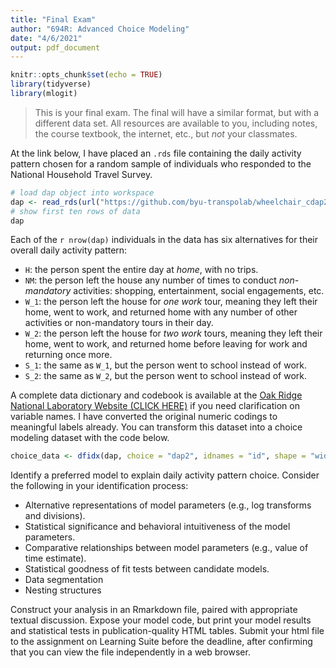 ```yaml
---
title: "Final Exam"
author: "694R: Advanced Choice Modeling"
date: "4/6/2021"
output: pdf_document
---
```


```r
knitr::opts_chunk$set(echo = TRUE)
library(tidyverse)
library(mlogit)
```

> This is your final exam. The final will have a similar format, but with a
different data set. All resources are available to you, including notes, the
course textbook, the internet, etc., but *not* your classmates. 

At the link below, I have placed an `.rds` file containing the daily activity
pattern chosen for a random sample of individuals who responded to the National
Household Travel Survey.

```r
# load dap object into workspace
dap <- read_rds(url("https://github.com/byu-transpolab/wheelchair_cdap2/raw/master/data/person_dap.rds"))
# show first ten rows of data
dap
```

Each of the `r nrow(dap)` individuals in the data has six alternatives for their
overall daily activity pattern:

  - `H`: the person spent the entire day at *home*, with no trips.
  - `NM`: the person left the house any number of times to conduct *non-mandatory*
    activities: shopping, entertainment, social engagements, etc.
  - `W_1`: the person left the house for *one work* tour, meaning they left
  their home, went to work, and returned home with any number of other activities
  or non-mandatory tours in their day.
  - `W_2`: the person left the house for *two work* tours, meaning they left
  their home, went to work, and returned home before leaving for work and returning once more.
  - `S_1`: the same as `W_1`, but the person went to school instead of work.
  - `S_2`: the same as `W_2`, but the person went to school instead of work.
  
A complete data dictionary and codebook is available at the [Oak Ridge National
Laboratory Website (CLICK HERE)](https://nhts.ornl.gov/tables09/CodebookBrowser.aspx) if you need
clarification on variable names. I have converted the original numeric codings to
meaningful labels already. You can transform this dataset into a choice modeling 
dataset with the code below.

```r
choice_data <- dfidx(dap, choice = "dap2", idnames = "id", shape = "wide")
```

Identify a preferred model to explain daily activity pattern choice. Consider
the following in your identification process:

  - Alternative representations of model parameters (e.g., log transforms and divisions).
  - Statistical significance and behavioral intuitiveness of the model parameters.
  - Comparative relationships between model parameters (e.g., value of time estimate).
  - Statistical goodness of fit tests between candidate models.
  - Data segmentation
  - Nesting structures

Construct your analysis in an Rmarkdown file, paired with appropriate textual
discussion. Expose your model code, but print your model results and statistical 
tests in publication-quality HTML tables. Submit your html file to the assignment
on Learning Suite before the deadline, after confirming that you can view the
file independently in a web browser.

